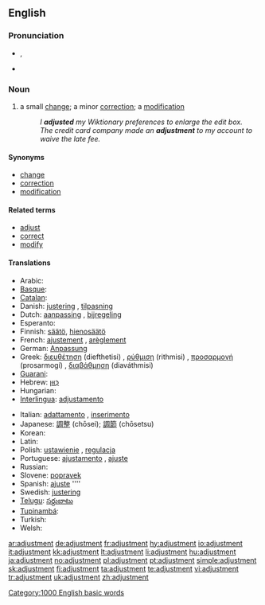 ==English==
{{wikipedia}}

===Pronunciation===
* {{IPA|/əˈdʒʌst.mənt/}}, {{SAMPA|/@"dZVst.m@nt/}}
* {{audio|en-us-adjustment.ogg|Audio (US)}}

===Noun===
{{en-noun}}

# a small [[change]]; a minor [[correction]]; a [[modification]]
#: ''I '''adjusted''' my Wiktionary preferences to enlarge the edit box.''
#: ''The credit card company made an '''adjustment''' to my account to waive the late fee.''

====Synonyms====
* [[change]]
* [[correction]]
* [[modification]]

====Related terms====
* [[adjust]]
* [[correct]]
* [[modify]]

====Translations====
{{trans-top|small change}}
* Arabic: [[]]
* [[Basque]]: [[]]
* [[Catalan]]: [[]]
* Danish: [[justering]] {{c}}, [[tilpasning]] {{c}}
* Dutch: [[aanpassing]] {{f}}, [[bijregeling]] {{f}}
* Esperanto: [[]]
* Finnish: [[säätö]], [[hienosäätö]]
* French: [[ajustement]] {{m}}, [[arèglement]] {{m}}
* German: [[Anpassung]] {{f}}
* Greek: [[διευθέτηση]] (diefthetisi) {{f}}, [[ρύθμιση]] (rithmisi) {{f}}, [[προσαρμογή]] (prosarmogí) {{f}}, [[διαβάθμηση]] (diaváthmisi) {{f}}
* [[Guarani]]: [[]]
* Hebrew: [[כִּוּוּן]] {{m}}
* Hungarian: [[]]
* [[Interlingua]]: [[adjustamento]]
{{trans-mid}}
* Italian: [[adattamento]] {{m}}, [[inserimento]] {{m}}
* Japanese: [[調整]] (chōsei); [[調節]] (chōsetsu)
* Korean: [[]]
* Latin: [[]]
* Polish: [[ustawienie]] {{n}}, [[regulacja]] {{f}}
* Portuguese: [[ajustamento]] {{m}}, [[ajuste]] {{m}}
* Russian: [[]]
* Slovene: [[popravek]] {{m}}
* Spanish: [[ajuste]] ''''
* Swedish: [[justering]] {{c}}
* [[Telugu]]: [[సర్దుబాటు]]
* [[Tupinambá]]: [[]]
* Turkish: [[]]
* Welsh: [[]]
{{trans-bottom}}

[[Category:1000 English basic words]]

[[ar:adjustment]]
[[de:adjustment]]
[[fr:adjustment]]
[[hy:adjustment]]
[[io:adjustment]]
[[it:adjustment]]
[[kk:adjustment]]
[[lt:adjustment]]
[[li:adjustment]]
[[hu:adjustment]]
[[ja:adjustment]]
[[no:adjustment]]
[[pl:adjustment]]
[[pt:adjustment]]
[[simple:adjustment]]
[[sk:adjustment]]
[[fi:adjustment]]
[[ta:adjustment]]
[[te:adjustment]]
[[vi:adjustment]]
[[tr:adjustment]]
[[uk:adjustment]]
[[zh:adjustment]]